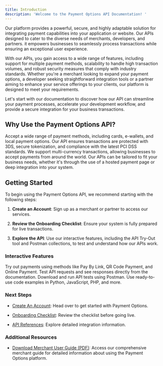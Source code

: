 ```yaml
---
title: Introduction
description: 'Welcome to the Payment Options API Documentation! '
---
```


Our platform provides a powerful, secure, and highly adaptable solution for integrating payment capabilities into your application or website. Our APIs designed to cater to the diverse needs of merchants, developers, and partners. it empowers businesses to seamlessly process transactions while ensuring an exceptional user experience.

With our APIs, you gain access to a wide range of features, including support for multiple payment methods, scalability to handle high transaction volumes, and robust security measures that comply with industry standards. Whether you're a merchant looking to expand your payment options, a developer seeking straightforward integration tools or a partner aiming to enhance your service offerings to your clients, our platform is designed to meet your requirements.

Let's start with our documentation to discover how our API can streamline your payment processes, accelerate your development workflow, and provide a secure integration for your business transactions.

## Why Use the Payment Options API?

<CardGroup cols={2}>
  <Card title="Flexibility" icon="shuffle">
    Accept a wide range of payment methods, including cards, e-wallets, and local payment options.
  </Card>

  <Card title="Secure Transactions" icon="shield-check">
    Our API ensures transactions are protected with 3DS, secure tokenization, and compliance with the latest PCI DSS standards.
  </Card>

  <Card title="Global Reach" icon="globe">
    We support multi-currency transactions, allowing businesses to accept payments from around the world.
  </Card>

  <Card title="Customizable" icon="pen-ruler">
    Our APIs can be tailored to fit your business needs, whether it's through the use of a hosted payment page or deep integration into your system.
  </Card>
</CardGroup>

## Getting Started

To begin using the Payment Options API, we recommend starting with the following steps:

1. **Create an Account**: Sign up as a merchant or partner to access our services.

2. **Review the Onboarding Checklist**: Ensure your system is fully prepared for live transactions.

3. **Explore the API**: Use our interactive features, including the API Try-Out tool and Postman collections, to test and understand how our APIs work.

### Interactive Features

<CardGroup>
  <Card title="Payment Simulations" icon="credit-card-front">
    Try out payments using methods like Pay By Link, QR Code Payment, and Online Payment.
  </Card>

  <Card title="API Try-Out" icon="circle-play">
    Test API requests and see responses directly from the documentation.
  </Card>

  <Card title="Postman Collection Integration" icon="album-collection">
    Download and run API tests using Postman.
  </Card>

  <Card title="Code Samples" icon="code">
    Use ready-to-use code examples in Python, JavaScript, PHP, and more.
  </Card>
</CardGroup>

### Next Steps

* [Create An Account](./createaccount): Head over to get started with Payment Options.

* [Onboarding Checklist](./checklist): Review the checklist before going live.

* [API References](/api-reference/introduction): Explore detailed integration information.

### Additional Resources

* [Download Merchant User Guide (PDF)](/static/downloads/PO-MerchantUserGuide-EN.pdf): Access our comprehensive merchant guide for detailed information about using the Payment Options platform.